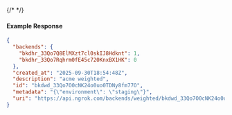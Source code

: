 {/* <!-- Code generated for API Clients. DO NOT EDIT. --> */}

#### Example Response
```json
{
  "backends": {
    "bkdhr_33Qo7Q8ElMXzt7cl0skIJ8Hdknt": 1,
    "bkdhr_33Qo7Rqhrm0fE45c720KnxBX1HK": 0
  },
  "created_at": "2025-09-30T18:54:48Z",
  "description": "acme weighted",
  "id": "bkdwd_33Qo7O0cNK24o0uo0TDNy8fm77O",
  "metadata": "{\"environment\": \"staging\"}",
  "uri": "https://api.ngrok.com/backends/weighted/bkdwd_33Qo7O0cNK24o0uo0TDNy8fm77O"
}

```